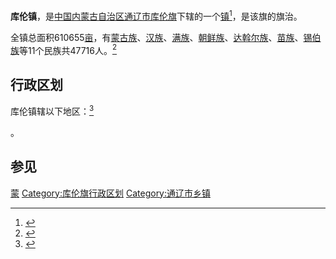 {{中国乡级行政区
|景观照片文件名 = 
|景观照片描述 = 
|汉语拼音 = 
|其他语言 = 
|其他语言名称 = 
|旧称 = 
|地名出处 = 
|位置图文件名 = 
|位置图描述 = 
|自定义图片= 
|建置时间 = 
|政府驻地 = 
|毗邻 = 
|总面积 = 
|总人口 = 
|总人口年份 = 
|户籍人口 = 
|户籍人口年份 = 
|常住人口 = 
|常住人口年份 = 
|人口密度 = 
|GDP = 
|GDP年份 = 
|邮政编码 = 
|电话区号 = 475
|官方网站 = 
|网站名称 = 
|15/05/24/100/000}}
'''库伦镇'''，是[[中国|中国]][[内蒙古自治区|内蒙古自治区]][[通辽市|通辽市]][[库伦旗|库伦旗]]下辖的一个[[行政建制镇|镇]]<ref>{{PRC admin/ref sgc|{{PRC admin/parent|15/05/24/100/000}}}}</ref>，是该旗的旗治。

全镇总面积610655[[亩|亩]]，有[[蒙古族|蒙古族]]、[[汉族|汉族]]、[[满族|满族]]、[[朝鲜族|朝鲜族]]、[[达斡尔族|达斡尔族]]、[[苗族|苗族]]、[[锡伯族|锡伯族]]等11个民族共47716人。<ref group="參">{{cite web |url=http://www.agri.com.cn/town/150524100000.htm |title=存档副本 |accessdate=2009年6月27日 |deadurl=yes |archiveurl=https://web.archive.org/web/20150517164446/http://www.agri.com.cn/town/150524100000.htm |archivedate=2015年5月17日 |df= }}</ref>

==行政区划==
库伦镇辖以下地区：<ref>{{PRC admin/ref sgc|15/05/24/100/000}}</ref>

{{PRC admin/children|15/05/24/100/000}}。

==参见==
<div class="references-small">
<references group="參" />
</div>

{{内蒙古行政区划小作品}}
{{库伦旗行政区划}}
{{中国历史文化名镇}}
[[Category:中国历史文化名镇|蒙]]
[[Category:库伦旗行政区划|Category:库伦旗行政区划]]
[[Category:通辽市乡镇|Category:通辽市乡镇]]